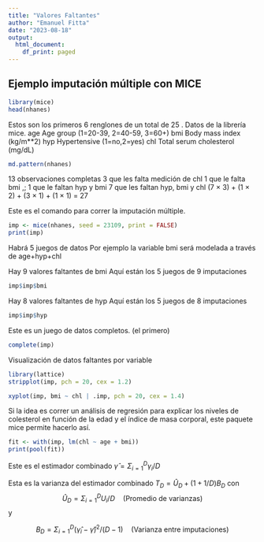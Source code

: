```yaml
---
title: "Valores Faltantes"
author: "Emanuel Fitta"
date: "2023-08-18"
output:
  html_document:
    df_print: paged
---
```


## Ejemplo imputación múltiple con MICE

```r
library(mice)
head(nhanes)
```
Estos son los primeros 6 renglones de un total de 25 . Datos de la librería mice.
age Age group (1=20-39, 2=40-59, 3=60+)
bmi Body mass index (kg/m**2)
hyp Hypertensive (1=no,2=yes)
chl Total serum cholesterol (mg/dL)

```r
md.pattern(nhanes)
```
13 observaciones completas
3 que les falta medición de chl
1 que le falta bmi ,; 1 que le faltan hyp y bmi
7 que les faltan hyp, bmi y chl
(7 × 3) + (1 × 2) + (3 × 1) + (1 × 1) = 27

Este es el comando para correr la imputación múltiple.
```r
imp <- mice(nhanes, seed = 23109, print = FALSE)
print(imp)
```
Habrá 5 juegos de datos
Por ejemplo la variable
bmi será modelada a través de age+hyp+chl

Hay 9 valores faltantes de bmi
Aquí están los 5 juegos de 9 imputaciones

```r
imp$imp$bmi
```
Hay 8 valores faltantes de hyp
Aquí están los 5 juegos de 8 imputaciones

```r
imp$imp$hyp
```

Este es un juego de datos completos. (el primero)

```r
complete(imp)
```

Visualización de datos faltantes por variable

```r
library(lattice)
stripplot(imp, pch = 20, cex = 1.2)
```

```r
xyplot(imp, bmi ~ chl | .imp, pch = 20, cex = 1.4)
```

Si la idea es correr un análisis de regresión para explicar los niveles de colesterol en función de la edad y
el índice de masa corporal, este paquete mice permite hacerlo así.

```r
fit <- with(imp, lm(chl ~ age + bmi))
print(pool(fit))
```
Este es el estimador combinado
$\hat{\gamma} = \Sigma_{i = 1} ^ {D} \gamma_i /D$

Esta es la varianza del estimador combinado
$T_D = \hat{U}_D + (1 + 1/D)B_D$
con
$$\hat{U}_D = \Sigma_{i = 1} ^ {D} U_i/D \quad \text{(Promedio de varianzas)}$$
y

$$B_D = \Sigma_{i = 1}^{D}(\hat{\gamma}_i - \hat{\gamma})^2/(D-1) \quad \text{(Varianza entre imputaciones)}$$

